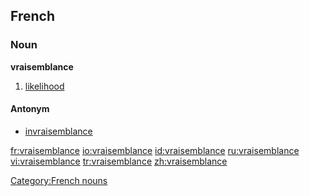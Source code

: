 ==French==
===Noun===
'''vraisemblance''' {{f}}
#[[likelihood]]

====Antonym====
*[[invraisemblance]]

[[Category:French nouns]]

[[fr:vraisemblance]]
[[io:vraisemblance]]
[[id:vraisemblance]]
[[ru:vraisemblance]]
[[vi:vraisemblance]]
[[tr:vraisemblance]]
[[zh:vraisemblance]]